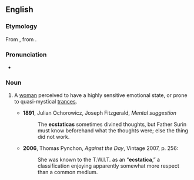 ==English==

===Etymology===
From {{etyl|NL.|en}}, from {{etyl|grc|en}} {{term|ἐκστατικός|tr=ekstatikos|lang=grc}}.

===Pronunciation===
* {{IPA|/ɛkˈstætɪkə/}}

===Noun===
{{en-noun}}

# {{obsolete|or|historical}} A [[woman]] perceived to have a highly sensitive emotional state, or prone to quasi-mystical [[trances]].
#* '''1891''', Julian Ochorowicz, Joseph Fitzgerald, ''Mental suggestion''
#*: The '''ecstaticas''' sometimes divined thoughts, but Father Surin must know beforehand what the thoughts were; else the thing did not work.
#* '''2006''', Thomas Pynchon, ''Against the Day'', Vintage 2007, p. 256:
#*: She was known to the T.W.I.T. as an “'''ecstatica''',” a classification enjoying apparently somewhat more respect than a common medium.